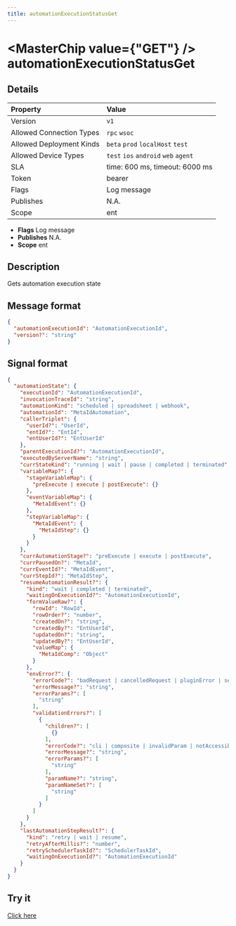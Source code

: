 ```yaml
---
title: automationExecutionStatusGet
---
```



# <MasterChip value={"GET"} /> automationExecutionStatusGet

## Details

| Property | Value | 
| :--- | :--- | 
| Version | `v1` |
| Allowed Connection Types | `rpc` `wsoc`  |
| Allowed Deployment Kinds | `beta` `prod` `localHost` `test`  |
| Allowed Device Types | `test` `ios` `android` `web` `agent`  |
| SLA | time: 600 ms, timeout: 6000 ms |
| Token | bearer |
| Flags | Log message |
| Publishes | N.A. |
| Scope | ent |


- **Flags** Log message
- **Publishes** N.A.
- **Scope** ent


## Description

Gets automation execution state

## Message format

```json
{
  "automationExecutionId": "AutomationExecutionId",
  "version?": "string"
}
```

## Signal format

```json
{
  "automationState": {
    "executionId": "AutomationExecutionId",
    "invocationTraceId": "string",
    "automationKind": "scheduled | spreadsheet | webhook",
    "automationId": "MetaIdAutomation",
    "callerTriplet": {
      "userId?": "UserId",
      "entId?": "EntId",
      "entUserId?": "EntUserId"
    },
    "parentExecutionId?": "AutomationExecutionId",
    "executedByServerName": "string",
    "currStateKind": "running | wait | pause | completed | terminated",
    "variableMap?": {
      "stageVariableMap": {
        "preExecute | execute | postExecute": {}
      },
      "eventVariableMap": {
        "MetaIdEvent": {}
      },
      "stepVariableMap": {
        "MetaIdEvent": {
          "MetaIdStep": {}
        }
      }
    },
    "currAutomationStage?": "preExecute | execute | postExecute",
    "currPausedOn?": "MetaId",
    "currEventId?": "MetaIdEvent",
    "currStepId?": "MetaIdStep",
    "resumeAutomationResult?": {
      "kind": "wait | completed | terminated",
      "waitingOnExecutionId?": "AutomationExecutionId",
      "formValueRaw?": {
        "rowId": "RowId",
        "rowOrder?": "number",
        "createdOn?": "string",
        "createdBy?": "EntUserId",
        "updatedOn?": "string",
        "updatedBy?": "EntUserId",
        "valueMap": {
          "MetaIdComp": "Object"
        }
      },
      "envError?": {
        "errorCode?": "badRequest | cancelledRequest | pluginError | serverError | automationError | duplicateTab | serviceUnavailable | unauthorizedRefreshToken | unauthorizedBearerToken | upgradeForce | upgradeSuggest | validationError | networkError",
        "errorMessage?": "string",
        "errorParams?": [
          "string"
        ],
        "validationErrors?": [
          {
            "children?": [
              {}
            ],
            "errorCode?": "cli | composite | invalidParam | notAccessible | notChanged | notFound | ruleViolation",
            "errorMessage?": "string",
            "errorParams?": [
              "string"
            ],
            "paramName?": "string",
            "paramNameSet?": [
              "string"
            ]
          }
        ]
      }
    },
    "lastAutomationStepResult?": {
      "kind": "retry | wait | resume",
      "retryAfterMillis?": "number",
      "retrySchedulerTaskId?": "SchedulerTaskId",
      "waitingOnExecutionId?": "AutomationExecutionId"
    }
  }
}
```

## Try it

[Click here](https://web.neome.ai/api?path=ent_entMain_automationExecutionStatusGet)

